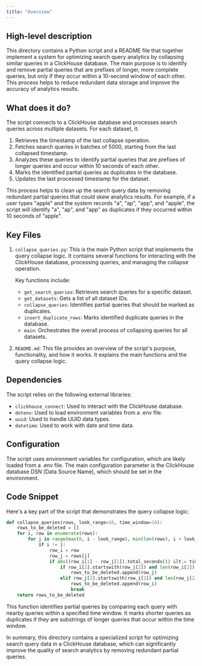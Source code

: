 ```yaml
---
title: "Overview"
---
```


## High-level description
This directory contains a Python script and a README file that together implement a system for optimizing search query analytics by collapsing similar queries in a ClickHouse database. The main purpose is to identify and remove partial queries that are prefixes of longer, more complete queries, but only if they occur within a 10-second window of each other. This process helps to reduce redundant data storage and improve the accuracy of analytics results.

## What does it do?
The script connects to a ClickHouse database and processes search queries across multiple datasets. For each dataset, it:

1. Retrieves the timestamp of the last collapse operation.
2. Fetches search queries in batches of 5000, starting from the last collapsed timestamp.
3. Analyzes these queries to identify partial queries that are prefixes of longer queries and occur within 10 seconds of each other.
4. Marks the identified partial queries as duplicates in the database.
5. Updates the last processed timestamp for the dataset.

This process helps to clean up the search query data by removing redundant partial queries that could skew analytics results. For example, if a user types "apple" and the system records "a", "ap", "app", and "apple", the script will identify "a", "ap", and "app" as duplicates if they occurred within 10 seconds of "apple".

## Key Files

1. `collapse_queries.py`: This is the main Python script that implements the query collapse logic. It contains several functions for interacting with the ClickHouse database, processing queries, and managing the collapse operation.

   Key functions include:
   - `get_search_queries`: Retrieves search queries for a specific dataset.
   - `get_datasets`: Gets a list of all dataset IDs.
   - `collapse_queries`: Identifies partial queries that should be marked as duplicates.
   - `insert_duplicate_rows`: Marks identified duplicate queries in the database.
   - `main`: Orchestrates the overall process of collapsing queries for all datasets.

2. `README.md`: This file provides an overview of the script's purpose, functionality, and how it works. It explains the main functions and the query collapse logic.

## Dependencies
The script relies on the following external libraries:

- `clickhouse_connect`: Used to interact with the ClickHouse database.
- `dotenv`: Used to load environment variables from a .env file.
- `uuid`: Used to handle UUID data types.
- `datetime`: Used to work with date and time data.

## Configuration
The script uses environment variables for configuration, which are likely loaded from a .env file. The main configuration parameter is the ClickHouse database DSN (Data Source Name), which should be set in the environment.

## Code Snippet
Here's a key part of the script that demonstrates the query collapse logic:

```python
def collapse_queries(rows, look_range=10, time_window=10):
    rows_to_be_deleted = []
    for i, row in enumerate(rows):
        for j in range(max(0, i - look_range), min(len(rows), i + look_range + 1)):
            if i != j:
                row_i = row
                row_j = rows[j]
                if abs((row_i[1] - row_j[1]).total_seconds()) &lt;= time_window:
                    if row_i[2].startswith(row_j[2]) and len(row_i[2]) &gt; len(row_j[2]):
                        rows_to_be_deleted.append(row_j)
                    elif row_j[2].startswith(row_i[2]) and len(row_j[2]) &gt; len(row_i[2]):
                        rows_to_be_deleted.append(row_i)
                        break
    return rows_to_be_deleted
```

This function identifies partial queries by comparing each query with nearby queries within a specified time window. It marks shorter queries as duplicates if they are substrings of longer queries that occur within the time window.

In summary, this directory contains a specialized script for optimizing search query data in a ClickHouse database, which can significantly improve the quality of search analytics by removing redundant partial queries.